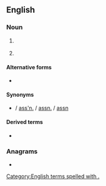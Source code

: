 {{also|Assoc|Assoc.}}
==English==

===Noun===
{{en-noun|?}}

# {{lb|en|legal}} {{abbreviation of|associate|lang=en}}
# {{abbreviation of|association|lang=en}}

====Alternative forms====
* {{l|en|assoc}}

====Synonyms====
{{sense|association}}
* {{l|en|ass'n}} / [[ass'n.]] / [[assn.]] / [[assn]]

====Derived terms====
* {{l|en|soccer}}

===Anagrams===
* {{anagrams|en|a=acoss|Casos|Casso}}

[[Category:English terms spelled with .]]